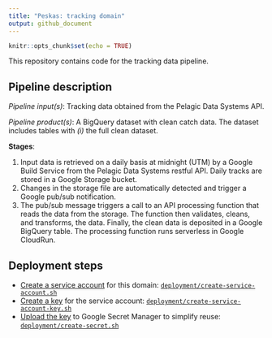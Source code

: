 ```yaml
---
title: "Peskas: tracking domain"
output: github_document
---
```


```r
knitr::opts_chunk$set(echo = TRUE)
```

This repository contains code for the tracking data pipeline.

## Pipeline description

*Pipeline input(s)*: Tracking data obtained from the Pelagic Data Systems API. 

*Pipeline product(s)*: A BigQuery dataset with clean catch data. The dataset includes tables with *(i)* the full clean dataset.

**Stages**:

1. Input data is retrieved on a daily basis at midnight (UTM) by a Google Build Service from the Pelagic Data Systems restful API. Daily tracks are stored in a Google Storage bucket.
1. Changes in the storage file are automatically detected and trigger a Google pub/sub notification.
1. The pub/sub message triggers a call to an API processing function that reads the data from the storage. The function then validates, cleans, and transforms, the data. Finally, the clean data is deposited in a Google BigQuery table. The processing function runs serverless in Google CloudRun.

## Deployment steps

- [Create a service account](https://cloud.google.com/iam/docs/creating-managing-service-accounts) for this domain: [`deployment/create-service-account.sh`](deployment/create-service-account.sh)
- [Create a key](https://cloud.google.com/iam/docs/creating-managing-service-account-keys) for the service account: [`deployment/create-service-account-key.sh`](deployment/create-service-account-key.sh)
- [Upload the key](https://cloud.google.com/secret-manager/docs/creating-and-accessing-secrets#secretmanager-create-secret-cli) to Google Secret Manager to simplify reuse: [`deployment/create-secret.sh`](deployment/create-secret.sh)
